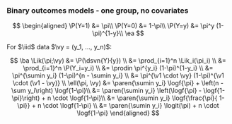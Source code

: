 
### Binary outcomes models - one group, no covariates {.smaller}

$$
\begin{aligned}
\P(Y=1) &= \pi\\
\P(Y=0) &= 1-\pi\\
\P(Y=y) &= \pi^y (1-\pi)^{1-y}\\
\ea
$$

For $\iid$ data $\vy  = (y_1, ..., y_n)$:

$$
\ba
\Lik(\pi;\vy) &= \P(\dsvn{Y}{y})
\\ &= \prod_{i=1}^n \Lik_i(\pi_i)
\\ &= \prod_{i=1}^n \P(Y_i=y_i)
\\ &= \prodin \pi^{y_i} (1-\pi)^{1-y_i}
\\
&= \pi^{\sumin y_i} (1-\pi)^{n - \sumin y_i}
\\
&= \pi^{\v1 \cdot \vy} (1-\pi)^{\v1 \cdot (\v1 - \vy)}
\\
\ell(\pi, \vy) &= \paren{\sumin y_i} \logf{\pi} + \left(n - \sum y_i\right) \logf{1-\pi}\\
&= \paren{\sumin y_i} \left(\logf{\pi} - \logf{1-\pi}\right) + n \cdot \logf{1-\pi}\\
&= \paren{\sumin y_i} \logf{\frac{\pi}{ 1-\pi}} + n \cdot \logf{1-\pi}
\\ &= \paren{\sumin y_i} \logit(\pi) + n \cdot \logf{1-\pi}
\end{aligned}
$$

